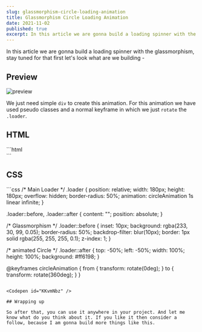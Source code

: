 ```yaml
---
slug: glassmorphism-circle-loading-animation
title: Glassmorphism Circle Loading Animation
date: 2021-11-02
published: true
excerpt: In this article we are gonna build a loading spinner with the glassmorphism with transform rotations
---
```


In this article we are gonna build a loading spinner with the glassmorphism, stay tuned for that first let's look what are we building -

## Preview
![preview](https://i.imgur.com/xPPG8l8.gif)

We just need simple `div` to create this animation. For this animation we have used pseudo classes and a normal keyframe in which we just `rotate` the `.loader`.

## HTML

<CodeTitle lang="html" title="index.html" />
```html
<div class="loader"></div>
```

## CSS

<CodeTitle lang="css" title="styles.css" />
```css
/* Main Loader */
.loader {
  position: relative;
  width: 180px;
  height: 180px;
  overflow: hidden;
  border-radius: 50%;
  animation: circleAnimation 1s linear infinite;
}

.loader::before,
.loader::after {
  content: "";
  position: absolute;
}

/* Glassmorphism */
.loader::before {
  inset: 10px;
  background: rgba(233, 30, 99, 0.05);
  border-radius: 50%;
  backdrop-filter: blur(10px);
  border: 1px solid rgba(255, 255, 255, 0.1);
  z-index: 1;
}

/* animated Circle */
.loader::after {
  top: -50%;
  left: -50%;
  width: 100%;
  height: 100%;
  background: #ff6198;
}

@keyframes circleAnimation {
  from {
    transform: rotate(0deg);
  }
  to {
    transform: rotate(360deg);
  }
}
```

<Codepen id="KKvmNbz" />

## Wrapping up

So after that, you can use it anywhere in your project. And let me know what do you think about it. If you like it then consider a follow, because I am gonna build more things like this.
